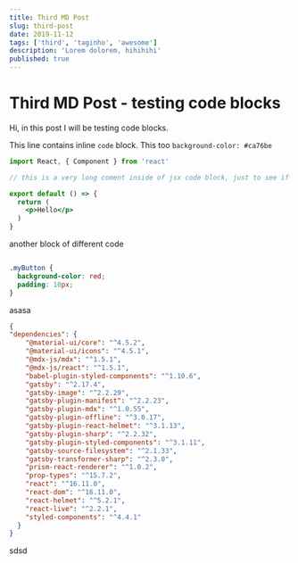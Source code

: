 ```yaml
---
title: Third MD Post
slug: third-post
date: 2019-11-12
tags: ['third', 'taginho', 'awesome']
description: 'Lorem dolorem, hihihihi'
published: true
---
```




# Third MD Post - testing code blocks

Hi, in this post I will be testing code blocks.

This line contains inline `code` block.
This too `background-color: #ca76be`

```jsx gatsby-config.js
import React, { Component } from 'react'

// this is a very long coment inside of jsx code block, just to see if / how overflow-x works... please work well

export default () => {
  return (
    <p>Hello</p>
  )
}

```

another block of different code

```css

.myButton {
  background-color: red;
  padding: 10px;  
}

```

asasa

```json
{
"dependencies": {
    "@material-ui/core": "^4.5.2",
    "@material-ui/icons": "^4.5.1",
    "@mdx-js/mdx": "^1.5.1",
    "@mdx-js/react": "^1.5.1",
    "babel-plugin-styled-components": "^1.10.6",
    "gatsby": "^2.17.4",
    "gatsby-image": "^2.2.29",
    "gatsby-plugin-manifest": "^2.2.23",
    "gatsby-plugin-mdx": "^1.0.55",
    "gatsby-plugin-offline": "^3.0.17",
    "gatsby-plugin-react-helmet": "^3.1.13",
    "gatsby-plugin-sharp": "^2.2.32",
    "gatsby-plugin-styled-components": "^3.1.11",
    "gatsby-source-filesystem": "^2.1.33",
    "gatsby-transformer-sharp": "^2.3.0",
    "prism-react-renderer": "^1.0.2",
    "prop-types": "^15.7.2",
    "react": "^16.11.0",
    "react-dom": "^16.11.0",
    "react-helmet": "^5.2.1",
    "react-live": "^2.2.1",
    "styled-components": "^4.4.1"
  }
}
```



sdsd